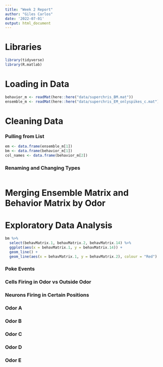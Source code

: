 ```yaml
---
title: "Week 2 Report"
author: "Giles Carlos"
date: '2022-07-01'
output: html_document
---
```


# Libraries

```r
library(tidyverse)
library(R.matlab)
```

# Loading in Data

```r
behavior_m <- readMat(here::here("data/superchris_BM.mat"))
ensemble_m <- readMat(here::here("data/superchris_EM_onlyspikes_c.mat"))
```

# Cleaning Data

### Pulling from List

```r
em <- data.frame(ensemble_m[1])
bm <- data.frame(behavior_m[1]) 
col_names <- data.frame(behavior_m[2])
```

### Renaming and Changing Types

```r

```


# Merging Ensemble Matrix and Behavior Matrix by Odor 


# Exploratory Data Analysis

```r
bm %>% 
  select(behavMatrix.1, behavMatrix.2, behavMatrix.14) %>% 
  ggplot(aes(x = behavMatrix.1, y = behavMatrix.14)) + 
  geom_line() +
  geom_line(aes(x = behavMatrix.1, y = behavMatrix.2), colour = "Red")
```


### Poke Events

### Cells Firing in Odor vs Outside Odor

### Neurons Firing in Certain Positions 

### Odor A

### Odor B

### Odor C

### Odor D

### Odor E